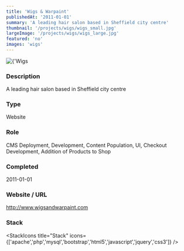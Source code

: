 ```yaml
---
title: 'Wigs & Warpaint'
publishedAt: '2011-01-01'
summary: 'A leading hair salon based in Sheffield city centre'
thumbnail: '/projects/wigs/wigs_small.jpg'
largeImage: '/projects/wigs/wigs_large.jpg'
featured: 'no'
images: 'wigs'
---
```


<div className="relative w-full h-[400px] sm:h-[600px] md:h-[760px] lg:h-[920px]">
  <Image
    alt={'Wigs & Warpaint'}
    src={'/projects/wigs/wigs.jpg'}
    sizes="(max-width: 640px) 100%, 100%"
    fill={true}
    priority
    style={{
      objectFit: 'contain'
    }}
  />
</div>

### Description

A leading hair salon based in Sheffield city centre


### Type

Website

### Role

CMS Deployment, Development, Content Population, UI, Checkout Development, Addition of Products to Shop

### Completed
2011-01-01

### Website / URL
http://www.wigsandwarpaint.com


### Stack

<StackIcons
  title="Stack"
  icons={['apache','php','mysql','bootstrap','html5','javascript','jquery','css3']}
  />
